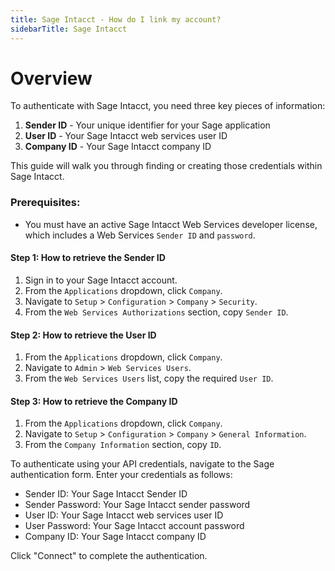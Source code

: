 ```yaml
---
title: Sage Intacct - How do I link my account?
sidebarTitle: Sage Intacct
---
```



# Overview

To authenticate with Sage Intacct, you need three key pieces of information:
1. **Sender ID** - Your unique identifier for your Sage application
2. **User ID** - Your Sage Intacct web services user ID
3. **Company ID** - Your Sage Intacct company ID

This guide will walk you through finding or creating those credentials within Sage Intacct.

### Prerequisites:

- You must have an active Sage Intacct Web Services developer license, which includes a Web Services `Sender ID` and `password`.

#### Step 1: How to retrieve the Sender ID
1. Sign in to your Sage Intacct account.
2. From the `Applications` dropdown, click `Company`.
3. Navigate to `Setup` > `Configuration` > `Company` > `Security`.
4. From the `Web Services Authorizations` section, copy `Sender ID`.

#### Step 2: How to retrieve the User ID
1. From the `Applications` dropdown, click `Company`.
2. Navigate to `Admin` > `Web Services Users`.
3. From the `Web Services Users` list, copy the required `User ID`.

#### Step 3: How to retrieve the Company ID
1. From the `Applications` dropdown, click `Company`.
2. Navigate to `Setup` > `Configuration` > `Company` > `General Information`.
3. From the `Company Information` section, copy `ID`.

To authenticate using your API credentials, navigate to the Sage authentication form.
Enter your credentials as follows:
- Sender ID: Your Sage Intacct Sender ID
- Sender Password: Your Sage Intacct sender password
- User ID: Your Sage Intacct web services user ID
- User Password: Your Sage Intacct account password
- Company ID: Your Sage Intacct company ID

Click "Connect" to complete the authentication.
